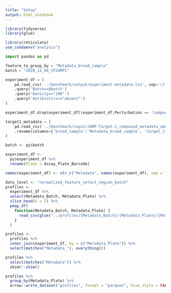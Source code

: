 ```yaml
---
title: "Setup"
output: html_notebook
---
```


```r
library(tidyverse)
library(glue)
```


```r
library(reticulate)
use_condaenv("analysis")
```


```python
import pandas as pd

feature_to_group_by = "Metadata_broad_sample"
batch = "2020_11_04_CPJUMP1"

experiment_df = (
    pd.read_csv('../benchmark/output/experiment-metadata.tsv', sep='\t')
    .query('Batch==@batch')
    .query('Density=="100"')
    .query('Antibiotics=="absent"')
)

experiment_df.drop(experiment_df[(experiment_df.Perturbation == "compound") & (experiment_df.Cell_line == "Cas9")].index, inplace=True)

target1_metadata = (
    pd.read_csv('../benchmark/input/JUMP-Target-1_compound_metadata_additional_annotations.tsv', sep='\t', usecols=['broad_sample', 'target_list'])
    .rename(columns={'broad_sample':'Metadata_broad_sample', 'target_list':'Metadata_target_list'})
)
```


```r
batch <- py$batch
```


```r
experiment_df <- 
  py$experiment_df %>%
  rename(Plate = Assay_Plate_Barcode)

names(experiment_df) <- str_c("Metadata", names(experiment_df), sep = "_")
```


```r
data_level <- "normalized_feature_select_negcon_batch"
profiles <-
  experiment_df %>%
  select(Metadata_Batch, Metadata_Plate) %>%
  slice_head(n = 2) %>%
  pmap_df(
    function(Metadata_Batch, Metadata_Plate) {
      read_csv(glue("../profiles/{Metadata_Batch}/{Metadata_Plate}/{Metadata_Plate}_{data_level}.csv.gz"), show_col_types = FALSE)
    }
  )
```


```r
profiles <- 
  profiles %>%
  inner_join(experiment_df, by = c("Metadata_Plate")) %>% 
  select(matches("Metadata_"), everything())
```


```r
profiles %>% 
  select(matches("Metadata")) %>% 
  skimr::skim()
```

```r
profiles %>%
  group_by(Metadata_Plate) %>%
  arrow::write_dataset("profiles", format = "parquet", hive_style = FALSE)
```

